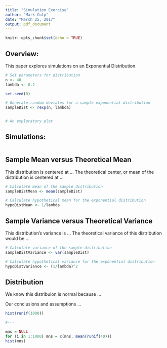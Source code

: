 ```yaml
---
title: "Simulation Exercise"
author: "Mark Culp"
date: "March 25, 2017"
output: pdf_document
---
```


```r
knitr::opts_chunk$set(echo = TRUE)
```

## Overview:
This paper explores simulations on an Exponential Distribution.  

```r

# Set parameters for distribution
n <- 40 
lambda <- 0.2

set.seed(0)

# Generate random deviates for a sample exponential distribution
sampleDist <- rexp(n, lambda)


# An exploratory plot 

```

## Simulations:  

```r
```

## Sample Mean versus Theoretical Mean
This distribution is centered at ...  The theoretical center, or mean of the distribution is centered at ...

```r

# Calculate mean of the sample distribution
sampleDistMean <- mean(sampleDist)

# Calculate hypothetical mean for the exponential distribution
hypoDistMean <- 1/lambda

```

## Sample Variance versus Theoretical Variance
This distribution's variance is ... The theoretical  variance of this distribution would be ...

```r

# Calculate variance of the sample distribution
sampleDistVariance <- var(sampleDist)

# Calculate hypothetical variance for the exponential distribution
hypoDistVariance <- (1/lambda)^2


```

## Distribution
We know this distribuion is normal because ...



Our conclusions and assumptions ... 

```r

hist(runif(1000))

#---

mns = NULL
for (i in 1:1000) mns = c(mns, mean(runif(40)))
hist(mns)


```



